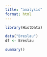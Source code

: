 ```yaml
---
title: "analysis"
format: html
---
```

```r
library(HistData)
```


```r
data("Breslau")
df <- Breslau
```

```r
summary()
```

